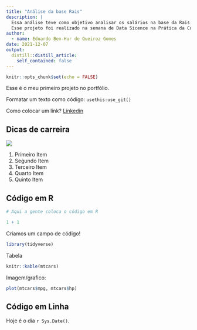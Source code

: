 ```yaml
---
title: "Análise da base Rais"
description: |
  Essa análise teve como objetivo analisar os salários na base da Rais.
  Esse projeto foi realizado na semana de Data Sicence na Prática da Curso-R.
author:
  - name: Eduardo Ben-Hur de Queiroz Gomes
date: 2021-12-07
output:
  distill::distill_article:
    self_contained: false
---
```


```r
knitr::opts_chunk$set(echo = FALSE)
```

Esse é o meu primeiro projeto no portfólio.

Formatar um texto como código: `usethis:use_git()`

Como colocar um link? [Linkedin](<https://www.linkedin.com/in/eduardobenhur/>)

## Dicas de carreira

![](images/Come%C3%A7ar_programar.PNG)

1. Primeiro Item
1. Segundo Item
1. Terceiro Item
1. Quarto Item
1. Quinto Item

## Código em R

```r
# Aqui a gente coloca o código em R

1 + 1

```

Criamos um campo de código!

```r
library(tidyverse)
```

Tabela
```r
knitr::kable(mtcars)
```

Imagem/grafico:

```r
plot(mtcars$mpg, mtcars$hp)
```

## Código em Linha

Hoje é o dia `r Sys.Date()`.
